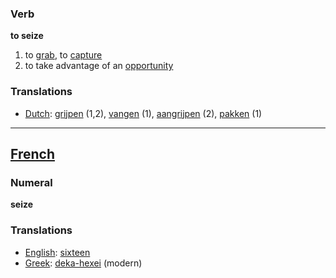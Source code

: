 ===Verb===

'''to seize'''

# to [[grab]], to [[capture]]
# to take advantage of an [[opportunity]]

===Translations===
*[[Dutch]]: [[grijpen]] (1,2), [[vangen]] (1), [[aangrijpen]] (2), [[pakken]] (1)

----

==[[French]]==

===Numeral===

'''seize'''

===Translations===

*[[English]]: [[sixteen]]
*[[Greek]]: [[deka-hexei]] (modern)